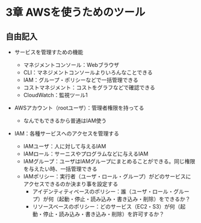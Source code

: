 
# 3章 AWSを使うためのツール

## 自由記入

- サービスを管理すための機能
  - マネジメントコンソール：Webブラウザ
  - CLI：マネジメントコンソールよりいろんなことできる
  - IAM：グループ・ポリシーなどで一括管理できる
  - コストマネジメント：コストをグラフなどで確認できる
  - CloudWatch：監視ツール1
- AWSアカウント（rootユーザ）：管理者権限を持ってる
  - なんでもできるから普通はIAM使う

- IAM：各種サービスへのアクセスを管理する
  - IAMユーザ：人に対して与えるIAM
  - IAMロール：サーニスやプログラムなどに与えるIAM
  - IAMグループ：ユーザはIAMグループにまとめることができる。同じ権限を与えたい時、一括管理できる
  - IAMポリシー：実行者（ユーザ・ロール・グループ）がどのサービスにアクセスできるのか決まり事を設定する
    - アイデンティティベースのポリシー：誰（ユーザ・ロール・グループ）が何（起動・停止・読み込み・書き込み・削除）をできるか？
    - リソースベースのポリシー：どのサービス（EC2・S3）が何（起動・停止・読み込み・書き込み・削除）を許可するか？